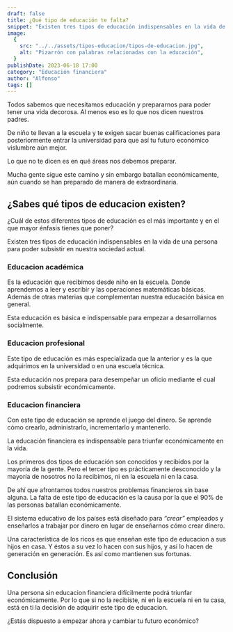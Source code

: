 ```yaml
---
draft: false
title: ¿Qué tipo de educación te falta?
snippet: "Existen tres tipos de educación indispensables en la vida de una persona para poder subsistir en nuestra sociedad actual. ¿Sabes qué tipos de educacion existen y cuál de ellos es el más importante y en el que mayor énfasis tienes que poner?"
image:
  {
    src: "../../assets/tipos-educacion/tipos-de-educacion.jpg",
    alt: "Pizarrón con palabras relacionadas con la educación",
  }
publishDate: 2023-06-18 17:00
category: "Educación financiera"
author: "Alfonso"
tags: []
---
```


Todos sabemos que necesitamos educación y prepararnos para poder tener una vida decorosa. Al menos eso es lo que nos dicen nuestros padres.

De niño te llevan a la escuela y te exigen sacar buenas calificaciones para posteriormente entrar la universidad para que así tu futuro económico vislumbre aún mejor.

Lo que no te dicen es en qué áreas nos debemos preparar.

Mucha gente sigue este camino y sin embargo batallan económicamente, aún cuando se han preparado de manera de extraordinaria.

## ¿Sabes qué tipos de educacion existen?

¿Cuál de estos diferentes tipos de educación es el más importante y en el que mayor énfasis tienes que poner?

Existen tres tipos de educación indispensables en la vida de una persona para poder subsistir en nuestra sociedad actual.

### Educacion académica

Es la educación que recibimos desde niño en la escuela. Donde aprendemos a leer y escribir y las operaciones matemáticas básicas. Además de otras materias que complementan nuestra educación básica en general.

Esta educación es básica e indispensable para empezar a desarrollarnos socialmente.

### Educacion profesional

Este tipo de educación es más especializada que la anterior y es la que adquirimos en la universidad o en una escuela técnica.

Esta educación nos prepara para desempeñar un oficio mediante el cual podremos subsistir económicamente.

### Educacion financiera

Con este tipo de educación se aprende el juego del dinero. Se aprende cómo crearlo, administrarlo, incrementarlo y mantenerlo.

La educación financiera es indispensable para triunfar económicamente en la vida.

Los primeros dos tipos de educación son conocidos y recibidos por la mayoría de la gente. Pero el tercer tipo es prácticamente desconocido y la mayoría de nosotros no la recibimos, ni en la escuela ni en la casa.

De ahí que afrontamos todos nuestros problemas financieros sin base alguna. La falta de este tipo de educación es la causa por la que el 90% de las personas batallan económicamente.

El sistema educativo de los países está diseñado para _“crear”_ empleados y enseñarlos a trabajar por dinero en lugar de enseñarnos cómo crear dinero.

Una característica de los ricos es que enseñan este tipo de educacion a sus hijos en casa. Y éstos a su vez lo hacen con sus hijos, y así lo hacen de generación en generación. Es así como mantienen sus fortunas.

## Conclusión

Una persona sin educacion financiera difícilmente podrá triunfar económicamente. Por lo que si no la recibiste, ni en la escuela ni en tu casa, está en ti la decisión de adquirir este tipo de educacion.

¿Estás dispuesto a empezar ahora y cambiar tu futuro económico?
